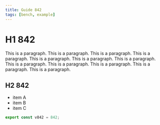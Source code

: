```yaml
---
title: Guide 842
tags: [bench, example]
---
```


# H1 842

This is a paragraph. This is a paragraph. This is a paragraph. This is a paragraph. This is a paragraph. This is a paragraph. This is a paragraph. This is a paragraph. This is a paragraph. This is a paragraph. This is a paragraph. This is a paragraph. 

## H2 842

- item A
- item B
- item C

```ts
export const v842 = 842;
```
